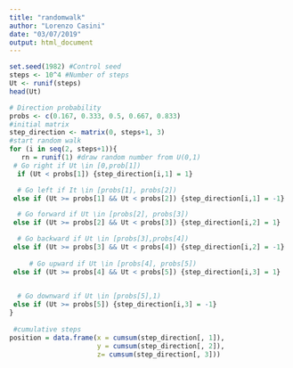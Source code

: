 ---
title: "randomwalk"
author: "Lorenzo Casini"
date: "03/07/2019"
output: html_document
---

```{r}
set.seed(1982) #Control seed
steps <- 10^4 #Number of steps
Ut <- runif(steps)
head(Ut)

# Direction probability 
probs <- c(0.167, 0.333, 0.5, 0.667, 0.833)
#initial matrix
step_direction <- matrix(0, steps+1, 3) 
#start random walk
for (i in seq(2, steps+1)){
   rn = runif(1) #draw random number from U(0,1)
 # Go right if Ut \in [0,prob[1])
  if (Ut < probs[1]) {step_direction[i,1] = 1}

  # Go left if It \in [probs[1], probs[2])
 else if (Ut >= probs[1] && Ut < probs[2]) {step_direction[i,1] = -1}

  # Go forward if Ut \in [probs[2], probs[3])
 else if (Ut >= probs[2] && Ut < probs[3]) {step_direction[i,2] = 1}

  # Go backward if Ut \in [probs[3],probs[4])
 else if (Ut >= probs[3] && Ut < probs[4]) {step_direction[i,2] = -1}
   
     # Go upward if Ut \in [probs[4], probs[5])
 else if (Ut >= probs[4] && Ut < probs[5]) {step_direction[i,3] = 1}
   

  # Go downward if Ut \in [probs[5],1)
 else if (Ut >= probs[5]) {step_direction[i,3] = -1}
}
   
 #cumulative steps
position = data.frame(x = cumsum(step_direction[, 1]), 
                      y = cumsum(step_direction[, 2]),
                      z= cumsum(step_direction[, 3]))

```